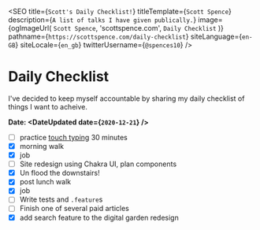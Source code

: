 
<SEO
  title={`Scott's Daily Checklist!`}
  titleTemplate={`Scott Spence`}
  description={`A list of talks I have given publically.`}
  image={ogImageUrl(
    `Scott Spence`,
    'scottspence.com',
    `Daily Checklist`
  )}
  pathname={`https://scottspence.com/daily-checklist`}
  siteLanguage={`en-GB`}
  siteLocale={`en_gb`}
  twitterUsername={`@spences10`}
/>

# Daily Checklist

I've decided to keep myself accountable by sharing my daily checklist
of things I want to acheive.

**Date: <DateUpdated date={`2020-12-21`} />**

- [ ] practice [touch typing] 30 minutes
- [x] morning walk
- [x] job
- [ ] Site redesign using Chakra UI, plan components
- [x] Un flood the downstairs!
- [x] post lunch walk
- [x] job
- [ ] Write tests and `.feature`s
- [ ] Finish one of several paid articles
- [x] add search feature to the digital garden redesign

<PopularPosts />

<!-- Links -->

[cheat sheets]: https://cheatsheets.xyz
[touch typing]: https://www.typingclub.com/
